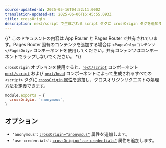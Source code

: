 ```yaml
---
source-updated-at: 2025-05-16T04:52:11.000Z
translation-updated-at: 2025-06-06T16:45:55.093Z
title: crossOrigin
description: next/script で生成される script タグに crossOrigin タグを追加するための crossOrigin オプションの使用方法
---
```


{/* このドキュメントの内容は App Router と Pages Router で共有されています。Pages Router 固有のコンテンツを追加する場合は `<PagesOnly>コンテンツ</PagesOnly>` コンポーネントを使用してください。共有コンテンツはコンポーネントでラップしないでください。 */}

`crossOrigin` オプションを使用すると、<AppOnly>[`next/script`](/docs/app/building-your-application/optimizing/scripts) コンポーネント</AppOnly> <PagesOnly>[`next/script`](/docs/pages/building-your-application/optimizing/scripts) および [`next/head`](/docs/pages/api-reference/components/head) コンポーネント</PagesOnly>によって生成されるすべての `<script>` タグに [`crossOrigin` 属性](https://developer.mozilla.org/en-US/docs/Web/HTML/Attributes/crossorigin)を追加し、クロスオリジンリクエストの処理方法を定義できます。

```js filename="next.config.js"
module.exports = {
  crossOrigin: 'anonymous',
}
```

## オプション

- `'anonymous'`: [`crossOrigin="anonymous"`](https://developer.mozilla.org/en-US/docs/Web/HTML/Attributes/crossorigin#anonymous) 属性を追加します。
- `'use-credentials'`: [`crossOrigin="use-credentials"`](https://developer.mozilla.org/en-US/docs/Web/HTML/Attributes/crossorigin#use-credentials) 属性を追加します。